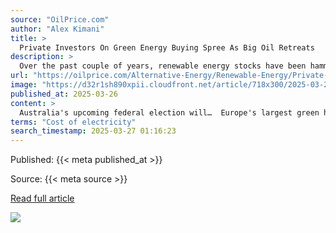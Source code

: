 ```yaml
---
source: "OilPrice.com"
author: "Alex Kimani"
title: >
  Private Investors On Green Energy Buying Spree As Big Oil Retreats
description: >
  Over the past couple of years, renewable energy stocks have been hammered thanks in large part to high interest rates in the post-Covid era. The iShares Global Clean Energy ETF (NASDAQ:ICLN), the world’s largest green energy ETF and a catch-all bet on clean e…
url: "https://oilprice.com/Alternative-Energy/Renewable-Energy/Private-Investors-On-Green-Energy-Buying-Spree-As-Big-Oil-Retreats.html"
image: "https://d32r1sh890xpii.cloudfront.net/article/718x300/2025-03-25_wdckvngsuk.jpg"
published_at: 2025-03-26
content: >
  Australia's upcoming federal election will…  Europe's largest green hydrogen facility…  Unclear and overlapping regulations, particularly…  By Alex Kimani - Mar 25, 2025, 7:00 PM CDTOver the past cou… [+5067 chars]
terms: "Cost of electricity"
search_timestamp: 2025-03-27 01:16:23
---
```



Published: {{< meta published_at >}}


Source: {{< meta source >}}


[Read full article]({{< meta url >}}){target='_blank'}



![](`r rmarkdown::metadata$image[1]`)
